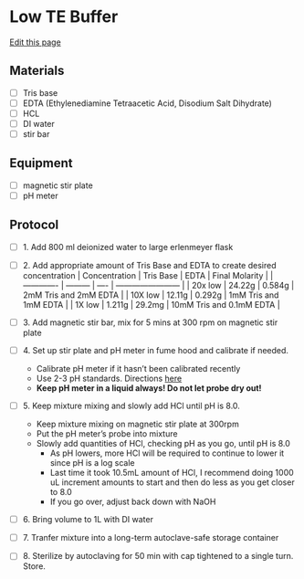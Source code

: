 # Low TE Buffer
[Edit this page](https://github.com/remygatins/GatinsLabProtocols/edit/main/lab_molec_low_te_buffer.qmd)

## Materials
- [ ] Tris base
- [ ] EDTA (Ethylenediamine Tetraacetic Acid, Disodium Salt Dihydrate)
- [ ] HCL
- [ ] DI water
- [ ] stir bar

## Equipment
- [ ] magnetic stir plate
- [ ] pH meter


## Protocol
- [ ] 1. Add 800 ml deionized water to large erlenmeyer flask

- [ ] 2. Add appropriate amount of Tris Base and EDTA to create desired concentration
| Concentration | Tris Base |   EDTA   |       Final Molarity     |
| ------------- | --------- | ----     | ------------------------ |
|    20x low    |  24.22g   |  0.584g  |   2mM Tris and 2mM EDTA  |
|    10X low    |  12.11g   |  0.292g  |   1mM Tris and 1mM EDTA  |
|    1X low     |  1.211g   |  29.2mg  | 10mM Tris and 0.1mM EDTA |


- [ ] 3. Add magnetic stir bar, mix for 5 mins at 300 rpm on magnetic stir plate

- [ ] 4. Set up stir plate and pH meter in fume hood and calibrate if needed.
  - Calibrate pH meter if it hasn't been calibrated recently
  - Use 2-3 pH standards. Directions [here](https://remygatins.github.io/GatinsLabProtocols/lab_equip_ph_meter.html)
  - **Keep pH meter in a liquid always! Do not let probe dry out!**

- [ ] 5. Keep mixture mixing and slowly add HCl until pH is 8.0.
  - Keep mixture mixing on magnetic stir plate at 300rpm
  - Put the pH meter's probe into mixture
  - Slowly add quantities of HCl, checking pH as you go, until pH is 8.0
    - As pH lowers, more HCl will be required to continue to lower it since pH is a log scale
    - Last time it took 10.5mL amount of HCl, I recommend doing 1000 uL increment amounts to start and then do less as you get closer to 8.0
    - If you go over, adjust back down with NaOH

- [ ] 6. Bring volume to 1L with DI water

- [ ] 7. Tranfer mixture into a long-term autoclave-safe storage container

- [ ] 8. Sterilize by autoclaving for 50 min with cap tightened to a single turn. Store.


